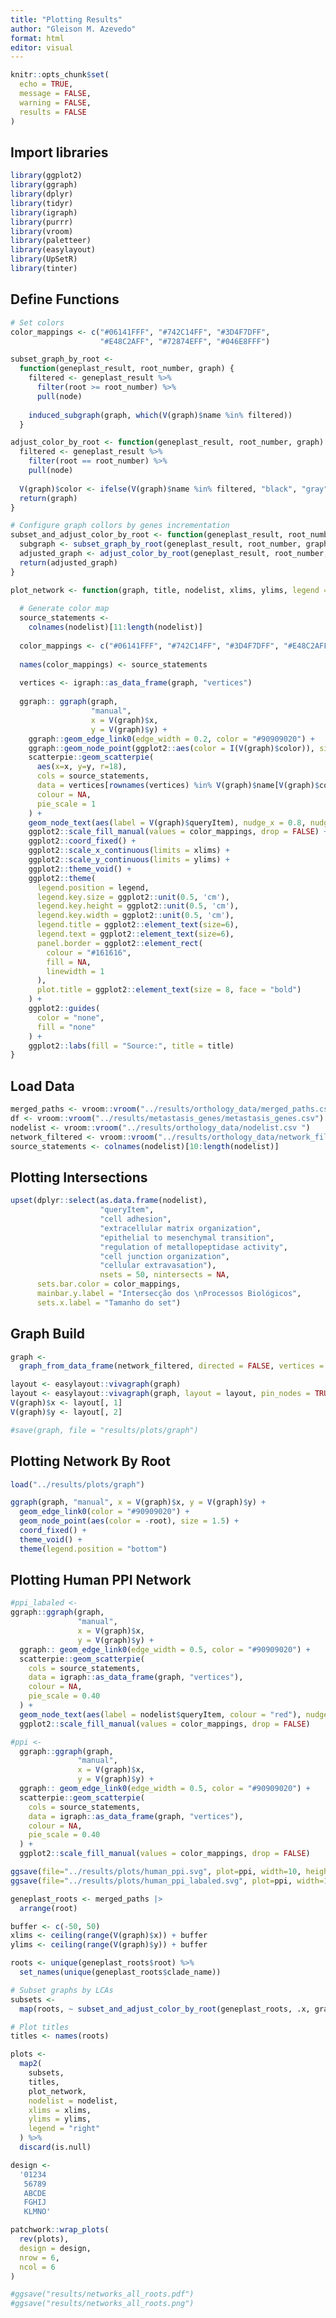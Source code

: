 ```yaml
---
title: "Plotting Results"
author: "Gleison M. Azevedo"
format: html
editor: visual
---
```


```r
knitr::opts_chunk$set(
  echo = TRUE,
  message = FALSE,
  warning = FALSE,
  results = FALSE
)
```

## Import libraries

```r
library(ggplot2)
library(ggraph)
library(dplyr)
library(tidyr)
library(igraph)
library(purrr)
library(vroom)
library(paletteer)
library(easylayout)
library(UpSetR)
library(tinter)
```

## Define Functions

```r
# Set colors
color_mappings <- c("#06141FFF", "#742C14FF", "#3D4F7DFF", 
                    "#E48C2AFF", "#72874EFF", "#046E8FFF")

subset_graph_by_root <-
  function(geneplast_result, root_number, graph) {
    filtered <- geneplast_result %>%
      filter(root >= root_number) %>%
      pull(node)
    
    induced_subgraph(graph, which(V(graph)$name %in% filtered))
  }

adjust_color_by_root <- function(geneplast_result, root_number, graph) {
  filtered <- geneplast_result %>%
    filter(root == root_number) %>%
    pull(node)
  
  V(graph)$color <- ifelse(V(graph)$name %in% filtered, "black", "gray")
  return(graph)
}

# Configure graph collors by genes incrementation
subset_and_adjust_color_by_root <- function(geneplast_result, root_number, graph) {
  subgraph <- subset_graph_by_root(geneplast_result, root_number, graph)
  adjusted_graph <- adjust_color_by_root(geneplast_result, root_number, subgraph)
  return(adjusted_graph)
}

plot_network <- function(graph, title, nodelist, xlims, ylims, legend = "none") {
  
  # Generate color map
  source_statements <-
    colnames(nodelist)[11:length(nodelist)]
  
  color_mappings <- c("#06141FFF", "#742C14FF", "#3D4F7DFF", "#E48C2AFF", "#72874EFF", "#046E8FFF")
  
  names(color_mappings) <- source_statements
  
  vertices <- igraph::as_data_frame(graph, "vertices")
  
  ggraph:: ggraph(graph,
                  "manual",
                  x = V(graph)$x,
                  y = V(graph)$y) +
    ggraph::geom_edge_link0(edge_width = 0.2, color = "#90909020") +
    ggraph::geom_node_point(ggplot2::aes(color = I(V(graph)$color)), size = 0.5) +
    scatterpie::geom_scatterpie(
      aes(x=x, y=y, r=18),
      cols = source_statements,
      data = vertices[rownames(vertices) %in% V(graph)$name[V(graph)$color == "black"],],
      colour = NA,
      pie_scale = 1
    ) +
    geom_node_text(aes(label = V(graph)$queryItem), nudge_x = 0.8, nudge_y = 0.8, size = 0.5, colour = "red") +
    ggplot2::scale_fill_manual(values = color_mappings, drop = FALSE) +
    ggplot2::coord_fixed() +
    ggplot2::scale_x_continuous(limits = xlims) +
    ggplot2::scale_y_continuous(limits = ylims) +
    ggplot2::theme_void() +
    ggplot2::theme(
      legend.position = legend,
      legend.key.size = ggplot2::unit(0.5, 'cm'),
      legend.key.height = ggplot2::unit(0.5, 'cm'),
      legend.key.width = ggplot2::unit(0.5, 'cm'),
      legend.title = ggplot2::element_text(size=6),
      legend.text = ggplot2::element_text(size=6),
      panel.border = ggplot2::element_rect(
        colour = "#161616",
        fill = NA,
        linewidth = 1
      ),
      plot.title = ggplot2::element_text(size = 8, face = "bold")
    ) +
    ggplot2::guides(
      color = "none",
      fill = "none"
    ) +
    ggplot2::labs(fill = "Source:", title = title)
}
```

## Load Data

```r
merged_paths <- vroom::vroom("../results/orthology_data/merged_paths.csv")
df <- vroom::vroom("../results/metastasis_genes/metastasis_genes.csv")
nodelist <- vroom::vroom("../results/orthology_data/nodelist.csv ")
network_filtered <- vroom::vroom("../results/orthology_data/network_filtered.csv")
source_statements <- colnames(nodelist)[10:length(nodelist)]
```

## Plotting Intersections

```r
upset(dplyr::select(as.data.frame(nodelist), 
                    "queryItem", 
                    "cell adhesion",                          
                    "extracellular matrix organization",      
                    "epithelial to mesenchymal transition",   
                    "regulation of metallopeptidase activity",
                    "cell junction organization",             
                    "cellular extravasation"),
                    nsets = 50, nintersects = NA,
      sets.bar.color = color_mappings, 
      mainbar.y.label = "Intersecção dos \nProcessos Biológicos",
      sets.x.label = "Tamanho do set")
```

## Graph Build

```r
graph <-
  graph_from_data_frame(network_filtered, directed = FALSE, vertices = nodelist)

layout <- easylayout::vivagraph(graph)
layout <- easylayout::vivagraph(graph, layout = layout, pin_nodes = TRUE, lcc_margin_left = 10)
V(graph)$x <- layout[, 1]
V(graph)$y <- layout[, 2]

#save(graph, file = "results/plots/graph")
```

## Plotting Network By Root

```r
load("../results/plots/graph")

ggraph(graph, "manual", x = V(graph)$x, y = V(graph)$y) +
  geom_edge_link0(color = "#90909020") +
  geom_node_point(aes(color = -root), size = 1.5) +
  coord_fixed() +
  theme_void() +
  theme(legend.position = "bottom")
```
## Plotting Human PPI Network

```r
#ppi_labaled <-
ggraph::ggraph(graph,
               "manual",
               x = V(graph)$x,
               y = V(graph)$y) +
  ggraph:: geom_edge_link0(edge_width = 0.5, color = "#90909020") +
  scatterpie::geom_scatterpie(
    cols = source_statements,
    data = igraph::as_data_frame(graph, "vertices"),
    colour = NA,
    pie_scale = 0.40
  ) +
  geom_node_text(aes(label = nodelist$queryItem, colour = "red"), nudge_x = 0.8, nudge_y = 0.8, size = 2) +
  ggplot2::scale_fill_manual(values = color_mappings, drop = FALSE)

#ppi <- 
  ggraph::ggraph(graph,
               "manual",
               x = V(graph)$x,
               y = V(graph)$y) +
  ggraph:: geom_edge_link0(edge_width = 0.5, color = "#90909020") +
  scatterpie::geom_scatterpie(
    cols = source_statements,
    data = igraph::as_data_frame(graph, "vertices"),
    colour = NA,
    pie_scale = 0.40
  ) +
  ggplot2::scale_fill_manual(values = color_mappings, drop = FALSE)

ggsave(file="../results/plots/human_ppi.svg", plot=ppi, width=10, height=8)
ggsave(file="../results/plots/human_ppi_labaled.svg", plot=ppi, width=10, height=8)
```

```r
geneplast_roots <- merged_paths |>
  arrange(root)

buffer <- c(-50, 50)
xlims <- ceiling(range(V(graph)$x)) + buffer
ylims <- ceiling(range(V(graph)$y)) + buffer

roots <- unique(geneplast_roots$root) %>%
  set_names(unique(geneplast_roots$clade_name))

# Subset graphs by LCAs
subsets <-
  map(roots, ~ subset_and_adjust_color_by_root(geneplast_roots, .x, graph))

# Plot titles
titles <- names(roots)

plots <-
  map2(
    subsets,
    titles,
    plot_network,
    nodelist = nodelist,
    xlims = xlims,
    ylims = ylims,
    legend = "right"
  ) %>%
  discard(is.null)

design <- 
  '01234
   56789
   ABCDE
   FGHIJ
   KLMNO'

patchwork::wrap_plots(
  rev(plots),
  design = design,
  nrow = 6,
  ncol = 6
)

#ggsave("results/networks_all_roots.pdf")
#ggsave("results/networks_all_roots.png")
```